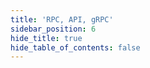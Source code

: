 ```yaml
---
title: 'RPC, API, gRPC'
sidebar_position: 6
hide_title: true
hide_table_of_contents: false
---
```



<PageTitle
  iconUrl="img/axone-icon.svg"
  title="Axone Public Endpoints"
  chainId="axone-dentrite-1"
  version="v10.0.0"
/>

<Endpoints
  api="https://axone-t-api.noders.services"
  rpc="https://axone-t-rpc.noders.services"
  grpc="https://axone-t-grpc.noders.services:443"
  jsonRpc=""
/>
